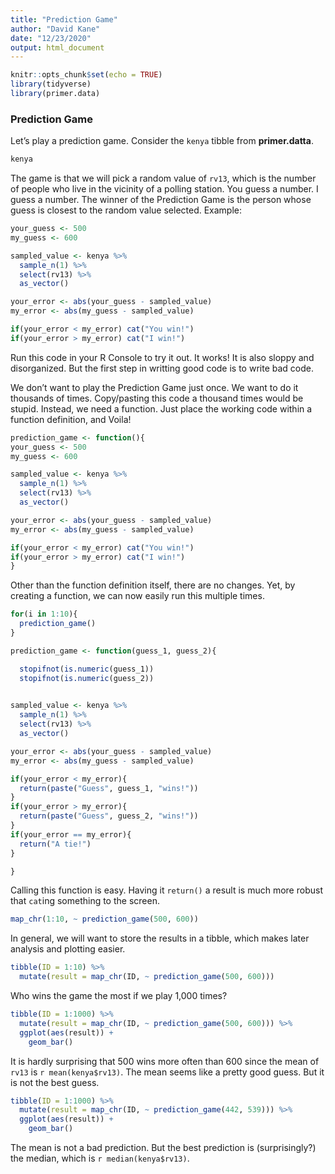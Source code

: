```yaml
---
title: "Prediction Game"
author: "David Kane"
date: "12/23/2020"
output: html_document
---
```


```r
knitr::opts_chunk$set(echo = TRUE)
library(tidyverse)
library(primer.data)
```


### Prediction Game

Let's play a prediction game. Consider the `kenya` tibble from **primer.datta**.

```r
kenya
```

The game is that we will pick a random value of `rv13`, which is the number of people who live in the vicinity of a polling station. You guess a number. I guess a number. The winner of the Prediction Game is the person whose guess is closest to the random value selected. Example:

```r
your_guess <- 500
my_guess <- 600

sampled_value <- kenya %>% 
  sample_n(1) %>% 
  select(rv13) %>% 
  as_vector()

your_error <- abs(your_guess - sampled_value)
my_error <- abs(my_guess - sampled_value)

if(your_error < my_error) cat("You win!")
if(your_error > my_error) cat("I win!")
```


Run this code in your R Console to try it out. It works! It is also sloppy and disorganized. But the first step in writting good code is to write bad code.

We don't want to play the Prediction Game just once. We want to do it thousands of times. Copy/pasting this code a thousand times would be stupid. Instead, we need a function. Just place the working code within a function definition, and Voila!

```r
prediction_game <- function(){
your_guess <- 500
my_guess <- 600

sampled_value <- kenya %>% 
  sample_n(1) %>% 
  select(rv13) %>% 
  as_vector()

your_error <- abs(your_guess - sampled_value)
my_error <- abs(my_guess - sampled_value)

if(your_error < my_error) cat("You win!")
if(your_error > my_error) cat("I win!")
}
```

Other than the function definition itself, there are no changes. Yet, by creating a function, we can now easily run this multiple times.

```r
for(i in 1:10){
  prediction_game()
}
```


<!-- DK: Insert a detailed discussion about how we take this garbage and turn it into something much cleaner, pulling out the various lessons we want to teach readers. Final version, after several versions, each one a bit better, should look something like: -->


```r
prediction_game <- function(guess_1, guess_2){

  stopifnot(is.numeric(guess_1))
  stopifnot(is.numeric(guess_2))

  
sampled_value <- kenya %>% 
  sample_n(1) %>% 
  select(rv13) %>% 
  as_vector()

your_error <- abs(your_guess - sampled_value)
my_error <- abs(my_guess - sampled_value)

if(your_error < my_error){ 
  return(paste("Guess", guess_1, "wins!"))
}
if(your_error > my_error){ 
  return(paste("Guess", guess_2, "wins!"))
}
if(your_error == my_error){ 
  return("A tie!")
}

}
```

Calling this function is easy. Having it `return()` a result is much more robust that `cat`ing something to the screen.

```r
map_chr(1:10, ~ prediction_game(500, 600))
```

In general, we will want to store the results in a tibble, which makes later analysis and plotting easier.

```r
tibble(ID = 1:10) %>% 
  mutate(result = map_chr(ID, ~ prediction_game(500, 600)))
```

Who wins the game the most if we play 1,000 times?

```r
tibble(ID = 1:1000) %>% 
  mutate(result = map_chr(ID, ~ prediction_game(500, 600))) %>% 
  ggplot(aes(result)) +
    geom_bar()
```

It is hardly surprising that 500 wins more often than 600 since the mean of `rv13` is `r mean(kenya$rv13)`. The mean seems like a pretty good guess. But it is not the best guess.

```r
tibble(ID = 1:1000) %>% 
  mutate(result = map_chr(ID, ~ prediction_game(442, 539))) %>% 
  ggplot(aes(result)) +
    geom_bar()
```

The mean is not a bad prediction. But the best prediction is (surprisingly?) the median, which is `r median(kenya$rv13)`.

